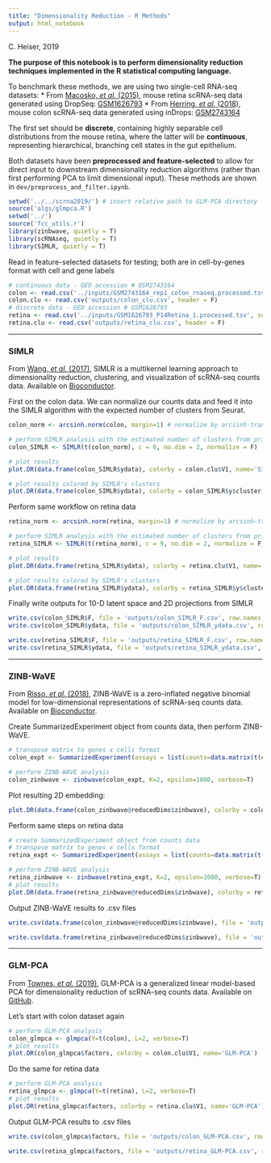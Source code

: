 ```yaml
---
title: "Dimensionality Reduction - R Methods"
output: html_notebook
---
```

C. Heiser, 2019

__The purpose of this notebook is to perform dimensionality reduction techniques implemented in the R statistical computing language.__

To benchmark these methods, we are using two single-cell RNA-seq datasets:
* From [Macosko, _et al._ (2015)](https://www.ncbi.nlm.nih.gov/pubmed/26000488), mouse retina scRNA-seq data generated using DropSeq: [GSM1626793](https://www.ncbi.nlm.nih.gov/geo/query/acc.cgi?acc=GSM1626793)
* From [Herring, _et al._ (2018)](https://www.ncbi.nlm.nih.gov/pubmed/29153838), mouse colon scRNA-seq data generated using inDrops: [GSM2743164](https://www.ncbi.nlm.nih.gov/geo/query/acc.cgi?acc=GSM2743164)

The first set should be __discrete__, containing highly separable cell distributions from the mouse retina, where the latter will be __continuous__, representing hierarchical, branching cell states in the gut epithelium.

Both datasets have been __preprocessed and feature-selected__ to allow for direct input to downstream dimensionality reduction algorithms (rather than first performing PCA to limit dimensional input). These methods are shown in `dev/preprocess_and_filter.ipynb`.

```r
setwd('../../scrna2019/') # insert relative path to GLM-PCA directory
source('algs/glmpca.R')
setwd('../')
source('fcc_utils.r')
library(zinbwave, quietly = T)
library(scRNAseq, quietly = T)
library(SIMLR, quietly = T)
```

Read in feature-selected datasets for testing; both are in cell-by-genes format with cell and gene labels
```r
# continuous data - GEO accession # GSM2743164
colon <- read.csv('../inputs/GSM2743164_rep1_colon_rnaseq.processed.tsv', sep='\t', header = T, row.names = 1)
colon.clu <- read.csv('outputs/colon_clu.csv', header = F)
# discrete data - GEO accession # GSM1626793
retina <- read.csv('../inputs/GSM1626793_P14Retina_1.processed.tsv', sep='\t', header = T, row.names = 1)
retina.clu <- read.csv('outputs/retina_clu.csv', header = F)
```

***
### SIMLR
From [Wang, _et al._ (2017)](https://www.ncbi.nlm.nih.gov/pubmed/28263960), SIMLR is a multikernel learning approach to dimensionality reduction, clustering, and visualization of scRNA-seq counts data. Available on [Bioconductor](https://bioconductor.org/packages/release/bioc/html/SIMLR.html).

First on the colon data.
We can normalize our counts data and feed it into the SIMLR algorithm with the expected number of clusters from Seurat.
```r
colon_norm <- arcsinh.norm(colon, margin=1) # normalize by arcsinh-tranforming fractional counts per gene

# perform SIMLR analysis with the estimated number of clusters from prior analysis of data
colon_SIMLR <- SIMLR(t(colon_norm), c = 6, no.dim = 2, normalize = F)
```

```r
# plot results
plot.DR(data.frame(colon_SIMLR$ydata), colorby = colon.clu$V1, name='SIMLR')
```

```r
# plot results colored by SIMLR's clusters
plot.DR(data.frame(colon_SIMLR$ydata), colorby = colon_SIMLR$y$cluster, name='SIMLR')
```

Perform same workflow on retina data
```r
retina_norm <- arcsinh.norm(retina, margin=1) # normalize by arcsinh-tranforming fractional counts per gene

# perform SIMLR analysis with the estimated number of clusters from prior analysis of data
retina_SIMLR <- SIMLR(t(retina_norm), c = 9, no.dim = 2, normalize = F)
```

```r
# plot results
plot.DR(data.frame(retina_SIMLR$ydata), colorby = retina.clu$V1, name='SIMLR')
```

```r
# plot results colored by SIMLR's clusters
plot.DR(data.frame(retina_SIMLR$ydata), colorby = retina_SIMLR$y$cluster, name='SIMLR')
```

Finally write outputs for 10-D latent space and 2D projections from SIMLR
```r
write.csv(colon_SIMLR$F, file = 'outputs/colon_SIMLR_F.csv', row.names = F)
write.csv(colon_SIMLR$ydata, file = 'outputs/colon_SIMLR_ydata.csv', row.names = F)

write.csv(retina_SIMLR$F, file = 'outputs/retina_SIMLR_F.csv', row.names = F)
write.csv(retina_SIMLR$ydata, file = 'outputs/retina_SIMLR_ydata.csv', row.names = F)
```

***
### ZINB-WaVE
From [Risso, _et al._ (2018)](https://www.nature.com/articles/s41467-017-02554-5), ZINB-WaVE is a zero-inflated negative binomial model for low-dimensional representations of scRNA-seq counts data. Available on [Bioconductor](https://bioconductor.org/packages/release/bioc/html/zinbwave.html).

Create SummarizedExperiment object from counts data, then perform ZINB-WaVE.
```r
# transpose matrix to genes x cells format
colon_expt <- SummarizedExperiment(assays = list(counts=data.matrix(t(colon))))

# perform ZINB-WAVE analysis
colon_zinbwave <- zinbwave(colon_expt, K=2, epsilon=1000, verbose=T)
```

Plot resulting 2D embedding:
```r
plot.DR(data.frame(colon_zinbwave@reducedDims$zinbwave), colorby = colon.clu$V1, name = 'ZINB-WAVE')
```

Perform same steps on retina data
```r
# create SummarizedExperiment object from counts data
# transpose matrix to genes x cells format
retina_expt <- SummarizedExperiment(assays = list(counts=data.matrix(t(retina))))

# perform ZINB-WAVE analysis
retina_zinbwave <- zinbwave(retina_expt, K=2, epsilon=1000, verbose=T)
# plot results
plot.DR(data.frame(retina_zinbwave@reducedDims$zinbwave), colorby = retina.clu$V1, name = 'ZINB-WAVE')
```

Output ZINB-WaVE results to .csv files
```r
write.csv(data.frame(colon_zinbwave@reducedDims$zinbwave), file = 'outputs/colon_ZINB-WAVE.csv', row.names = F) # colon data

write.csv(data.frame(retina_zinbwave@reducedDims$zinbwave), file = 'outputs/retina_ZINB-WAVE.csv', row.names = F) # retina data
```

***
### GLM-PCA
From [Townes, _et al._ (2019)](https://www.biorxiv.org/content/10.1101/574574v1), GLM-PCA is a generalized linear model-based PCA for dimensionality reduction of scRNA-seq counts data. Available on [GitHub](https://github.com/willtownes/scrna2019).

Let's start with colon dataset again
```r
# perform GLM-PCA analysis
colon_glmpca <- glmpca(Y=t(colon), L=2, verbose=T)
# plot results
plot.DR(colon_glmpca$factors, colorby = colon.clu$V1, name='GLM-PCA')
```

Do the same for retina data
```r
# perform GLM-PCA analysis
retina_glmpca <- glmpca(Y=t(retina), L=2, verbose=T)
# plot results
plot.DR(retina_glmpca$factors, colorby = retina.clu$V1, name='GLM-PCA')
```

Output GLM-PCA results to .csv files
```r
write.csv(colon_glmpca$factors, file = 'outputs/colon_GLM-PCA.csv', row.names = F) # colon data

write.csv(retina_glmpca$factors, file = 'outputs/retina_GLM-PCA.csv', row.names = F) # retina data
```
